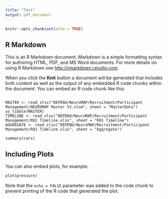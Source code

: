 ```yaml
---
title: "Test"
output: pdf_document
---
```


```r
knitr::opts_chunk$set(echo = TRUE)
```

## R Markdown

This is an R Markdown document. Markdown is a simple formatting syntax for authoring HTML, PDF, and MS Word documents. For more details on using R Markdown see <http://rmarkdown.rstudio.com>.

When you click the **Knit** button a document will be generated that includes both content as well as the output of any embedded R code chunks within the document. You can embed an R code chunk like this:

```

MASTER <- read_xlsx("DEPENd/NeuroMAP/Recruitment/Participant Management/NEUROMAP Master V2.xlsm", sheet = "MasterData")
as_tibble(MASTER)
TIMELINE <- read_xlsx("DEPENd/NeuroMAP/Recruitment/Participant Management/RO1 Timeline.xlsx", sheet = "R01 Timeline")
AGGREGATE <- read_xlsx("DEPENd/NeuroMAP/Recruitment/Participant Management/RO1 Timeline.xlsx", sheet = "Aggregate")

```


```
summary(cars)
```

## Including Plots

You can also embed plots, for example:

```r
plot(pressure)
```

Note that the `echo = FALSE` parameter was added to the code chunk to prevent printing of the R code that generated the plot.

